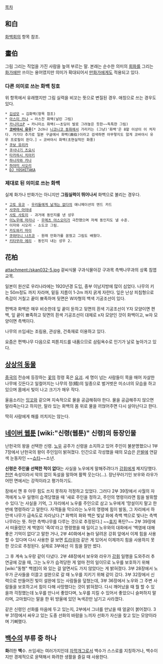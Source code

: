 [[목차]]

== 和白 ==
[[화백회의]] 항목 참조.

== 畫伯 ==
그림 그리는 직업을 가진 사람을 높여 부르는 말. 본래는 순수한 의미의 [[회화]]를 그리는 [[화가]]에만 쓰이는 용어였지만 의미가 확대되어서 [[만화가]]에게도 적용되고 있다.

=== 다른 의미로 쓰는 화백 칭호 ===
위 항목에서 유래했지만 그림 실력을 비꼬는 뜻으로 변질된 경우. 애칭으로 쓰는 경우도 있다.

 * [[김성모]] → 김화백(항목 참조)
 * [[아스미 카나]] → 라스찬 화백(날린 그림)
 * [[카니미소P]] → 카니미소 화백(~~초딩이 발로 그려놓은 듯한~~독특한 그림)
 * '''[[코바야시 유우]]'''[* 2ch나 [[니코니코 동화]]에서 가리키는 (그냥)'화백'은 8할 이상이 이 처자다. 거기다 추가로 일본 구글에서 화백(画伯)이라고 검색하면 아무렇지도 않게 코바야시 유우 프로필이 뜬다.] → 코바야시 화백(초현실적인 화풍)
 * [[쿠보 유리카]]
 * [[쿠사나기 츠요시]]
 * [[타카하시 치아키]]
 * [[하나자와 카나]]
 * [[하야미 사오리]]
 * [[DJ YOSHITAKA]]

=== 제대로 된 의미로 쓰는 화백 ===
실제 화가나 만화가는 아니지만 '''그림실력이 뛰어나서''' 화백으로 불리는 경우다.

 * [[고토 유코]] - [[우리들에게 날개는 없다]]의 애니메이션의 엔드 카드
 * [[사쿠라 아야네]]
 * [[사토 사토미]] - 과거에 동인지를 낸 성우
 * [[이노우에 마리나]] - [[우메츠 야스오미]]가 극찬했으며 자체 동인지도 낼 수준.
 * 이자와 시오리 - 소도코 그림.
 * [[카도와키 마이]]
 * [[쿠와타니 나츠코]] - 원래 만화가를 꿈꿨고 그림도 배웠다.
 * [[키타무라 에리]] - 동인지 내는 성우 2.

== 花柏 ==
attachment:/skan032-5.jpg
겉씨식물 구과식물아강 구과목 측백나무과의 상록 침엽교목.

일본이 원산로 우리나라에는 1920년경 도입, 중부 이남지방에 많이 심었다. 나무의 키는 50m정도 까지 자라며, 밑둥 지름이 1-2m 까지 굵게 자란다. 잎은 난상 피침형으로 촉감이 거칠고 끝이 뾰족하며 뒷면은 W자형의 백색 기공조선이 있다.

편백과 화백은 매우 비슷한데 잎 끝이 둔하고 뒷면의 흰색 기공조선이 Y자 모양이면 편백, 잎 끝이 뾰족하고 뒷면의 흰색 기공조선이 대체로 x자 모양인 것이 화백이고, w자 모양이면 측백이다.

나무의 쓰임새는 조림용, 관상용, 건축재로 이용하고 있다.

요즘은 편백나무 다음으로 피톤치드를 내품으므로 삼림욕수로 인기가 날로 높아가고 있다. 

== [[상상의 동물]] ==
[[중국]]의 전승에 등장하는 [[꽃]]의 정령 혹은 [[요괴]]. 세 명이 넘는 사람들이 목을 매어 자살한 나무에 깃든다고 일컬어지는 나무의 정(精)의 일종으로 벌거벗은 미소녀의 모습을 하고 있으며 몸에서 빛이 나고 크기가 매우 작다.

울음소리는 [[잉꼬]]와 같으며 지속적으로 물을 공급해줘야 한다. 물을 공급해주지 않으면 말라죽는다고 하지만, 말라 있는 화백의 몸 위로 물을 끼얹어주면 다시 살아난다고 한다.

딱히 사람에게 해를 끼치지는 않는다.

== [[네이버 웹툰]] [wiki:"신령(웹툰)" 신령]의 등장인물 ==
난헌국의 왕을 선택한 신령. [[노우]] 공주가 신령을 소지하고 있어 주인이 불분명했으나 1부 7장에서 난헌국의 왕이 주인임이 밝혀졌다. 인간으로 각성했을 때의 모습은 [[은발]]에 연갈색 눈동자인 ~~[[쇼타]]~~소년.

'''신령은 주인을 선택한 적이 없다'''는 사실을 노우에게 말해주려다가 [[강휘]]에게 제지당했다. [[천연]] 속성이라서 악의 없이 독설을 말하며 활짝 웃는다(…). 장난꾸러기인 보우와 라우가 어떤 면에서는 강적이라고 평가하기도.

잠에서 깬 후 아무 힘도 쓰지 못하자 걱정하고 있었다. 그러다 2부 39장에서 사월의 자객에게 노우 일행이 습격당했을 때 '새로 주인을 정하고, 주인의 명령이라면 힘을 발휘할 수 있다.'는 사실을 기억, 그 자리에서 노우를 주인으로 삼고 노우에게 '망설이지 말고 한 번에 명령하라'고 말한다. 자객들을 막으라는 노우의 명령에 힘이 발동, 그 자리에서 하얀색 나무가 급속도로 자라났다.[* 화백의 화와 백은 빛날 화에 측백 백으로 빛나는 측백나무라는 뜻. 하얀 측백나무를 다루는 것으로 추정된다.] ~~[[휴지]] 폭탄?~~ 2부 39장에서 떠올렸던 게 백염이 '죽여'라고 명령했을 때 일이고 노우와의 대화에서 '백염에 대해 좋은 기억이 없다'고 말한 거나, 2부 40화에서 놀라 달려온 강휘 앞에서 이제 힘을 사용할 수 있다며 다시 사용한 걸 보면 [[트라우마]] 같은 게 있어서 이제까지 힘을 사용하지 못한 것으로 추정된다. 실제로 3부에선 이 힘을 잘만 썼다.

그 후 계속 노우랑 같이 다녔다. 2부 48장에서 보우와 라우가 [[강휘]] 일행을 도와주러 추연궁에 갔을 때, 그는 노우가 습격당한 게 얼마 전의 일이므로 노우를 보호하기 위해 [wiki:"동형" 백염]이 와 있는 걸 알면서도 가지 않았다는 게 밝혀졌다. 3부 28장에서 노우가 군사들을 이끌고 설완으로 갈 때 노우를 지키기 위해 같이 갔다. 3부 32장에서 신력으로 만들어진 빛이 설완에 있는 사람들을 덮쳤는데, 3부 36장에서 노우와 그 주변 사람들을 보호하고서 힘이 다해 사망했다는 것이 밝혀졌다. 다시 깨어났을 때 뭘 할 수 있을까 걱정했는데 노우를 만나서 좋았다며, 노우를 지킬 수 있어서 좋았으니 슬퍼하지 말라며, 고마웠다는 말을 한 뒤 방울에 있던 녹색끈만 남기고 사라졌다.

같은 신령인 선화를 마음에 두고 있는지, 2부에서 그녀를 만났을 때 얼굴이 붉어졌다. 3부 31장에서 싸우고 있는 도중 선화의 바람을 느끼자 선화가 자신을 찾고 있는 모양이라며 기뻐했다.

== [[백수]]의 부류 중 하나 ==
'''화'''려한 '''백'''수. 쓰임새는 여러가지인데 [[자학개그]]로서 백수가 스스로를 지칭하거나, 백수이지만 경제적으로 윤택해서 화려한 생활을 즐길 때 사용한다.
